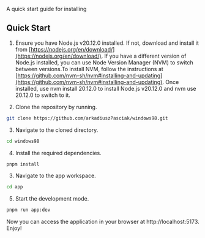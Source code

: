
<Meta title="Installation" />

<Title>Installation</Title>

<Subtitle>A quick start guide for installing</Subtitle>

## Quick Start

1. Ensure you have Node.js v20.12.0 installed. If not, download and install it from [https://nodejs.org/en/download/](https://nodejs.org/en/download/). If you have a different version of Node.js installed, you can use Node Version Manager (NVM) to switch between versions.To install NVM, follow the instructions at [https://github.com/nvm-sh/nvm#installing-and-updating](https://github.com/nvm-sh/nvm#installing-and-updating). Once installed, use nvm install 20.12.0 to install Node.js v20.12.0 and nvm use 20.12.0 to switch to it.

2. Clone the repository by running.

```bash
git clone https://github.com/arkadiuszPasciak/windows98.git
```

3. Navigate to the cloned directory.

```bash
cd windows98
```

4. Install the required dependencies.

```bash
pnpm install
```

3. Navigate to the app workspace.

```bash
cd app
```

5. Start the development mode.

```bash
pnpm run app:dev
```

Now you can access the application in your browser at http://localhost:5173. Enjoy!
